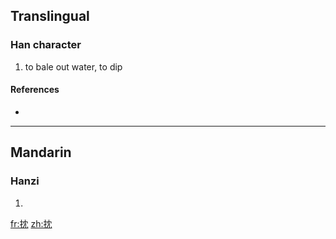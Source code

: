 ==Translingual==

===Han character===
{{Han char|rn=64|rad=手|as=04|sn=7|four=5401<sub>2</sub>|canj=手中月山 (QLBU)}}

# to bale out water, to dip

====References====
* {{Han ref|kx=0421.020|dkj=11876|dj=0768.020|hdz=31844.040|uh=628C|ud=25228|bh=CAE8|bd=51944}}

----

==Mandarin==

===Hanzi===
{{cmn-hanzi|pin=[[zhěn]] ([[zhen3]])|wg=chen<sup>3</sup>}}

# {{defn|Mandarin|sort=手04}}

[[fr:抌]]
[[zh:抌]]